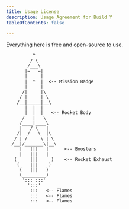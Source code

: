 ```yaml
---
title: Usage License
description: Usage Agreement for Build Y
tableOfContents: false

---
```


Everything here is free and open-source to use.

```
          ^
         / \
        /___\
       |=   =|
       |     |
       |  *  |  <-- Mission Badge
       |     |
      /|     |\
     / |     | \
    /__|_____|__\
       |  |  |
       |  |  |   <-- Rocket Body
      /   |   \
     /____|____\
     |   / \   |
    /|  /   \  |\
   / | /     \ | \
  /__|/_______\|__\
     |   |||   |      <-- Boosters
     |   |||   |
   (     |||     )    <-- Rocket Exhaust
    (    |||    )
     (   |||   )
     (_________)
      '::: :::'
        ':::'
         :::   <-- Flames
         :::   <-- Flames
         :::   <-- Flames

```